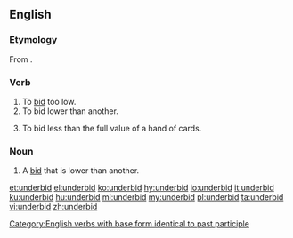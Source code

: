 ==English==

===Etymology===
From {{prefix|under|bid|lang=en}}.

===Verb===
{{en-verb|underbids|underbidding|underbid}}

# To [[bid]] too low.
# To bid lower than another.
# {{label|en|bridge}} To bid less than the full value of a hand of cards.

===Noun===
{{en-noun}}

# A [[bid]] that is lower than another.

[[Category:English verbs with base form identical to past participle]]

[[et:underbid]]
[[el:underbid]]
[[ko:underbid]]
[[hy:underbid]]
[[io:underbid]]
[[it:underbid]]
[[ku:underbid]]
[[hu:underbid]]
[[ml:underbid]]
[[my:underbid]]
[[pl:underbid]]
[[ta:underbid]]
[[vi:underbid]]
[[zh:underbid]]